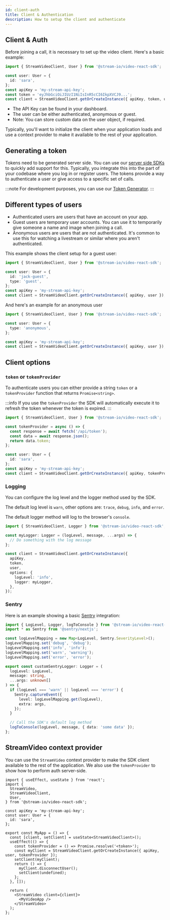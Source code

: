 ```yaml
---
id: client-auth
title: Client & Authentication
description: How to setup the client and authenticate
---
```



## Client & Auth

Before joining a call, it is necessary to set up the video client. Here's a basic example:

```ts
import { StreamVideoClient, User } from '@stream-io/video-react-sdk';

const user: User = {
  id: 'sara',
};
const apiKey = 'my-stream-api-key';
const token = 'eyJhbGciOiJIUzI1NiIsInR5cCI6IkpXVCJ9...';
const client = StreamVideoClient.getOrCreateInstance({ apiKey, token, user });
```

- The API Key can be found in your dashboard.
- The user can be either authenticated, anonymous or guest.
- Note: You can store custom data on the user object, if required.

Typically, you'll want to initialize the client when your application loads and use a context provider to make it available to the rest of your application.

## Generating a token

Tokens need to be generated server side. You can use our [server side SDKs](https://getstream.io/video/docs/api/authentication/) to quickly add support for this.
Typically, you integrate this into the part of your codebase where you log in or register users.
The tokens provide a way to authenticate a user or give access to a specific set of calls.

<TokenSnippet sampleApp="meeting" displayStyle="credentials" />

:::note
For development purposes, you can use our [Token Generator](https://getstream.io/chat/docs/token_generator/).
:::

## Different types of users

- Authenticated users are users that have an account on your app.
- Guest users are temporary user accounts. You can use it to temporarily give someone a name and image when joining a call.
- Anonymous users are users that are not authenticated. It's common to use this for watching a livestream or similar where you aren't authenticated.

This example shows the client setup for a guest user:

```ts
import { StreamVideoClient, User } from '@stream-io/video-react-sdk';

const user: User = {
  id: 'jack-guest',
  type: 'guest',
};
const apiKey = 'my-stream-api-key';
const client = StreamVideoClient.getOrCreateInstance({ apiKey, user });
```

And here's an example for an anonymous user

```ts
import { StreamVideoClient, User } from '@stream-io/video-react-sdk';

const user: User = {
  type: 'anonymous',
};

const apiKey = 'my-stream-api-key';
const client = StreamVideoClient.getOrCreateInstance({ apiKey, user });
```

## Client options

### `token` or `tokenProvider`

To authenticate users you can either provide a string `token` or a `tokenProvider` function that returns `Promise<string>`.

:::info
If you use the `tokenProvider` the SDK will automatically execute it to refresh the token whenever the token is expired.
:::

```typescript
import { StreamVideoClient, User } from '@stream-io/video-react-sdk';

const tokenProvider = async () => {
  const response = await fetch('/api/token');
  const data = await response.json();
  return data.token;
};

const user: User = {
  id: 'sara',
};
const apiKey = 'my-stream-api-key';
const client = StreamVideoClient.getOrCreateInstance({ apiKey, tokenProvider, user });
```

### Logging

You can configure the log level and the logger method used by the SDK.

The default log level is `warn`, other options are: `trace`, `debug`, `info`, and `error`.

The default logger method will log to the browser's `console`.

```ts
import { StreamVideoClient, Logger } from '@stream-io/video-react-sdk';

const myLogger: Logger = (logLevel, message, ...args) => {
  // Do something with the log message
};

const client = StreamVideoClient.getOrCreateInstance({
  apiKey,
  token,
  user,
  options: {
    logLevel: 'info',
    logger: myLogger,
  },
});
```

### Sentry

Here is an example showing a basic [Sentry](https://sentry.io/welcome/) integration:

```ts
import { LogLevel, Logger, logToConsole } from '@stream-io/video-react-sdk';
import * as Sentry from '@sentry/nextjs';

const logLevelMapping = new Map<LogLevel, Sentry.SeverityLevel>();
logLevelMapping.set('debug', 'debug');
logLevelMapping.set('info', 'info');
logLevelMapping.set('warn', 'warning');
logLevelMapping.set('error', 'error');

export const customSentryLogger: Logger = (
  logLevel: LogLevel,
  message: string,
  ...args: unknown[]
) => {
  if (logLevel === 'warn' || logLevel === 'error') {
    Sentry.captureEvent({
      level: logLevelMapping.get(logLevel),
      extra: args,
    });
  }

  // Call the SDK's default log method
  logToConsole(logLevel, message, { data: 'some data' });
};
```

## StreamVideo context provider

You can use the `StreamVideo` context provider to make the SDK client available to the rest of the application. We also use the `tokenProvider` to show how to perform auth server-side.

```tsx
import { useEffect, useState } from 'react';
import {
  StreamVideo,
  StreamVideoClient,
  User,
} from '@stream-io/video-react-sdk';

const apiKey = 'my-stream-api-key';
const user: User = {
  id: 'sara',
};

export const MyApp = () => {
  const [client, setClient] = useState<StreamVideoClient>();
  useEffect(() => {
    const tokenProvider = () => Promise.resolve('<token>');
    const myClient = StreamVideoClient.getOrCreateInstance({ apiKey, user, tokenProvider });
    setClient(myClient);
    return () => {
      myClient.disconnectUser();
      setClient(undefined);
    };
  }, []);

  return (
    <StreamVideo client={client}>
      <MyVideoApp />
    </StreamVideo>
  );
};
```
